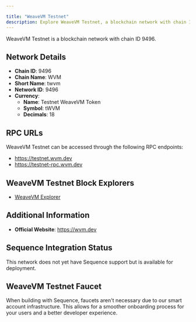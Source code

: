 ```yaml
---

title: "WeaveVM Testnet"
description: Explore WeaveVM Testnet, a blockchain network with chain ID 9496. Learn about its native currency, Testnet WeaveVM Token, and how to interact with the network.
---
```




WeaveVM Testnet is a blockchain network with chain ID 9496.

## Network Details

- **Chain ID**: 9496
- **Chain Name**: WVM
- **Short Name**: twvm
- **Network ID**: 9496
- **Currency**: 
  - **Name**: Testnet WeaveVM Token
  - **Symbol**: tWVM
  - **Decimals**: 18

## RPC URLs

WeaveVM Testnet can be accessed through the following RPC endpoints:

- https://testnet.wvm.dev
- https://testnet-rpc.wvm.dev

## WeaveVM Testnet Block Explorers

- [WeaveVM Explorer](https://explorer.wvm.dev)

## Additional Information

- **Official Website**: https://wvm.dev

## Sequence Integration Status

This network does not yet have Sequence support but is available for deployment.

## WeaveVM Testnet Faucet

When building with Sequence, faucets aren't necessary due to our smart account infrastructure. This allows for a smoother onboarding process for your users and a better developer experience.
